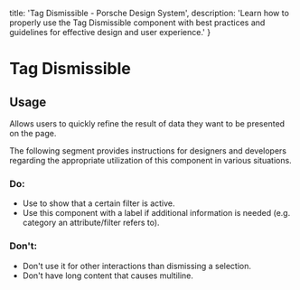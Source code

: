 
  title: 'Tag Dismissible - Porsche Design System',
  description: 'Learn how to properly use the Tag Dismissible component with best practices and guidelines for effective design and user experience.'
}

# Tag Dismissible <ComponentStatus tagName="p-tag-dismissible"></ComponentStatus>

<TableOfContents headings={[]} />

## Usage

Allows users to quickly refine the result of data they want to be presented on the page.

The following segment provides instructions for designers and developers regarding the appropriate utilization of this
component in various situations.

### Do:

- Use to show that a certain filter is active.
- Use this component with a label if additional information is needed (e.g. category an attribute/filter refers to).

### Don't:

- Don't use it for other interactions than dismissing a selection.
- Don't have long content that causes multiline.
